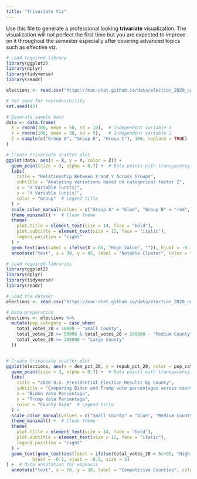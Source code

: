 ```yaml
---
title: "Trivariate Viz"
---
```


Use this file to generate a professional looking **trivariate** visualization.  The visualization will not perfect the first time but you are expected to improve on it throughout the semester especially after covering advanced topics such as effective viz.
```r
# Load required library
library(ggplot2)
library(dplyr)
library(tidyverse)
library(readr)

elections <- read.csv("https://mac-stat.github.io/data/election_2020_county.csv")

# Set seed for reproducibility
set.seed(42)

# Generate sample data
data <- data.frame(
  X = rnorm(100, mean = 50, sd = 10),  # Independent variable 1
  Y = rnorm(100, mean = 30, sd = 5),   # Independent variable 2
  Z = sample(c("Group A", "Group B", "Group C"), 100, replace = TRUE)  # Categorical variable
)

# Create trivariate scatter plot
ggplot(data, aes(x = X, y = Y, color = Z)) +
  geom_point(size = 3, alpha = 0.7) +  # Data points with transparency
  labs(
    title = "Relationship Between X and Y Across Groups",
    subtitle = "Analyzing variations based on categorical factor Z",
    x = "X Variable (units)",  
    y = "Y Variable (units)",  
    color = "Group"  # Legend title
  ) +
  scale_color_manual(values = c("Group A" = "blue", "Group B" = "red", "Group C" = "green")) +  
  theme_minimal() +  # Clean theme
  theme(
    plot.title = element_text(size = 14, face = "bold"),
    plot.subtitle = element_text(size = 12, face = "italic"),
    legend.position = "right"
  ) +
  geom_text(aes(label = ifelse(X > 65, "High Value", "")), hjust = -0.1, vjust = -0.5, size = 3) +  # Data annotation for emphasis
  annotate("text", x = 30, y = 45, label = "Notable Cluster", color = "black", size = 4, fontface = "italic")  # General annotation

```
```r
# Load required libraries
library(ggplot2)
library(dplyr)
library(tidyverse)
library(readr)

# Load the dataset
elections <- read.csv("https://mac-stat.github.io/data/election_2020_county.csv")

# Data preparation
elections <- elections %>%
  mutate(pop_category = case_when(
    total_votes_20 < 50000 ~ "Small County",
    total_votes_20 >= 50000 & total_votes_20 < 200000 ~ "Medium County",
    total_votes_20 >= 200000 ~ "Large County"
  ))


# Create trivariate scatter plot
ggplot(elections, aes(x = dem_pct_20, y = repub_pct_20, color = pop_category)) +
  geom_point(size = 3, alpha = 0.7) +  # Data points with transparency
  labs(
    title = "2020 U.S. Presidential Election Results by County",
    subtitle = "Comparing Biden and Trump vote percentages across counties",
    x = "Biden Vote Percentage",  
    y = "Trump Vote Percentage",  
    color = "County Size"  # Legend title
  ) +
  scale_color_manual(values = c("Small County" = "blue", "Medium County" = "purple", "Large County" = "red")) +  
  theme_minimal() +  # Clean theme
  theme(
    plot.title = element_text(size = 14, face = "bold"),
    plot.subtitle = element_text(size = 12, face = "italic"),
    legend.position = "right"
  ) +
  geom_text(geom_text(aes(label = ifelse(total_votes_20 > 5e+05, "High Turnout", "")), 
          hjust = -0.1, vjust = -0.5, size = 3)
) +  # Data annotation for emphasis
  annotate("text", x = 70, y = 30, label = "Competitive Counties", color = "black", size = 4, fontface = "italic")  # General annotation

```
 
 
